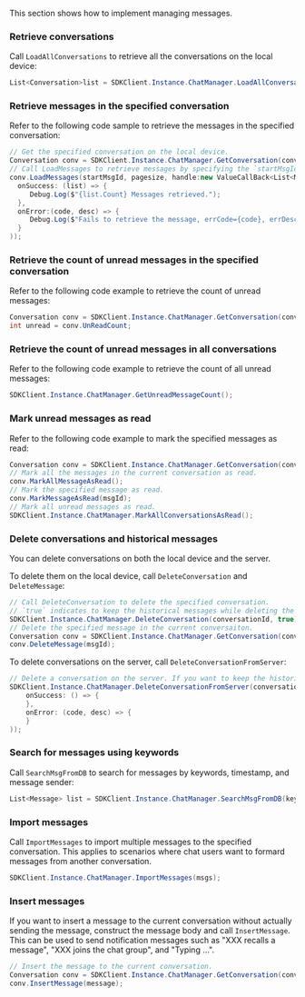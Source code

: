<PlatformWrapper platform="windows">

This section shows how to implement managing messages.

### Retrieve conversations

Call `LoadAllConversations` to retrieve all the conversations on the local device:

```csharp
List<Conversation>list = SDKClient.Instance.ChatManager.LoadAllConversations();
```

### Retrieve messages in the specified conversation

Refer to the following code sample to retrieve the messages in the specified conversation:

```csharp
// Get the specified conversation on the local device.
Conversation conv = SDKClient.Instance.ChatManager.GetConversation(conversationId, convType);
// Call LoadMessages to retrieve messages by specifying the `startMsgId` and `pageSize`.
conv.LoadMessages(startMsgId, pagesize, handle:new ValueCallBack<List<Message>>(
  onSuccess: (list) => {
     Debug.Log($"{list.Count} Messages retrieved.");
  },
  onError:(code, desc) => {
     Debug.Log($"Fails to retrieve the message, errCode={code}, errDesc={desc}");
  }
));
```

### Retrieve the count of unread messages in the specified conversation

Refer to the following code example to retrieve the count of unread messages:

```csharp
Conversation conv = SDKClient.Instance.ChatManager.GetConversation(conversationId, convType);
int unread = conv.UnReadCount;
```

### Retrieve the count of unread messages in all conversations

Refer to the following code example to retrieve the count of all unread messages:

```csharp
SDKClient.Instance.ChatManager.GetUnreadMessageCount();
```

### Mark unread messages as read

Refer to the following code example to mark the specified messages as read:

```csharp
Conversation conv = SDKClient.Instance.ChatManager.GetConversation(conversationId, convType);
// Mark all the messages in the current conversation as read.
conv.MarkAllMessageAsRead();
// Mark the specified message as read.
conv.MarkMessageAsRead(msgId);
// Mark all unread messages as read.
SDKClient.Instance.ChatManager.MarkAllConversationsAsRead();
```

### Delete conversations and historical messages

You can delete conversations on both the local device and the server.

To delete them on the local device, call `DeleteConversation` and `DeleteMessage`:

```csharp
// Call DeleteConversation to delete the specified conversation. 
// `true` indicates to keep the historical messages while deleting the conversation. To remove the historical messages as well, set it as `false`.
SDKClient.Instance.ChatManager.DeleteConversation(conversationId, true);
// Delete the specified message in the current conversaiton.
Conversation conv = SDKClient.Instance.ChatManager.GetConversation(conversationId, convType);
conv.DeleteMessage(msgId);
```

To delete conversations on the server, call `DeleteConversationFromServer`:

```csharp
// Delete a conversation on the server. If you want to keep the historical messages, pass “false” to the third parameter.
SDKClient.Instance.ChatManager.DeleteConversationFromServer(conversationId, type, true, new CallBack(
    onSuccess: () => {
    },
    onError: (code, desc) => {
    }
));
```

### Search for messages using keywords

Call `SearchMsgFromDB` to search for messages by keywords, timestamp, and message sender:

```csharp
List<Message> list = SDKClient.Instance.ChatManager.SearchMsgFromDB(keywords, timeStamp, maxCount, from, MessageSearchDirection.UP);
```

### Import messages

Call `ImportMessages` to import multiple messages to the specified conversation. This applies to scenarios where chat users want to formard messages from another conversation.

```csharp
SDKClient.Instance.ChatManager.ImportMessages(msgs);
```

### Insert messages

If you want to insert a message to the current conversation without actually sending the message, construct the message body and call `InsertMessage`. This can be used to send notification messages such as "XXX recalls a message", "XXX joins the chat group", and "Typing ...".

```csharp
// Insert the message to the current conversation.
Conversation conv = SDKClient.Instance.ChatManager.GetConversation(conversationId, convType);
conv.InsertMessage(message);
```

</PlatformWrapper>